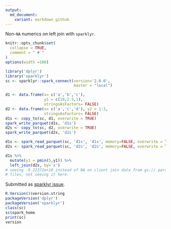 ```yaml
---
output:
  md_document:
    variant: markdown_github
---
```



<!-- Generated from .Rmd. Please edit that file -->

Non-`NA` numerics on left join with `sparklyr`.


```r
knitr::opts_chunk$set(
  collapse = TRUE,
  comment = " # "
)
options(width =100)
```

```r
library('dplyr')
library('sparklyr')
sc <- sparklyr::spark_connect(version='2.0.0', 
                              master = "local")
```

```r
d1 <- data.frame(x= c('a','b','c'), 
                 y1 = c(10,2.5,1),
                 stringsAsFactors= FALSE)
d2 <- data.frame(x= c('a','c','d'), y2 = 1:3,
                 stringsAsFactors= FALSE)
d1s <- copy_to(sc, d1, overwrite = TRUE)
spark_write_parquet(d1s, 'd1s')
d2s <- copy_to(sc, d2, overwrite = TRUE)
spark_write_parquet(d2s, 'd2s')

d1s <- spark_read_parquet(sc, 'd1s', 'd1s', memory=FALSE, overwrite = TRUE)
d2s <- spark_read_parquet(sc, 'd2s', 'd2s', memory=FALSE, overwrite = TRUE)

d1s %>% 
  mutate(y1 = pmin(5,y1)) %>%
  left_join(d2s, by='x')
# seeing -9.22372e+18 instead of NA on client join data from gs:// parquet
# files, not seeing it here.
```


Submitted as [sparklyr issue ]().

```r
R.Version()$version.string
packageVersion('dplyr')
packageVersion('sparklyr')
class(sc)
sc$spark_home
print(sc)
version
```


